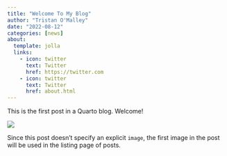 ```yaml
---
title: "Welcome To My Blog"
author: "Tristan O'Malley"
date: "2022-08-12"
categories: [news]
about:
  template: jolla
  links:
    - icon: twitter
      text: Twitter
      href: https://twitter.com
    - icon: twitter
      text: Twitter
      href: about.html
---
```


This is the first post in a Quarto blog. Welcome!

![](thumbnail.jpg)

Since this post doesn't specify an explicit `image`, the first image in the post will be used in the listing page of posts.